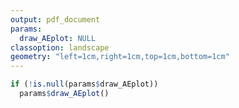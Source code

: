 ---
output: pdf_document
params:
  draw_AEplot: NULL
classoption: landscape
geometry: "left=1cm,right=1cm,top=1cm,bottom=1cm"
---

```{r echo=FALSE, message=FALSE, warning=FALSE, as.is = TRUE, fig.width=11, fig.height=8.5}
if (!is.null(params$draw_AEplot))
  params$draw_AEplot()
```
 
